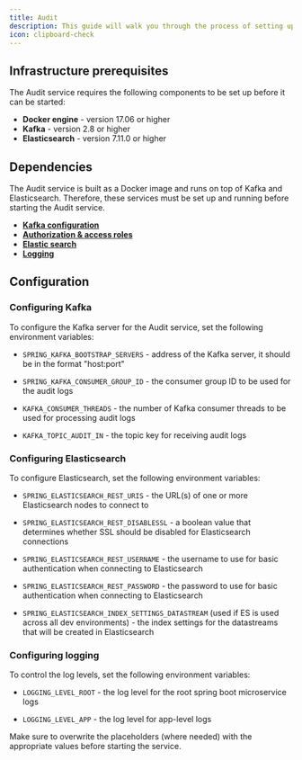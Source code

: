 ```yaml
---
title: Audit
description: This guide will walk you through the process of setting up the Audit service and configuring it to meet your needs.
icon: clipboard-check
---
```


## Infrastructure prerequisites

The Audit service requires the following components to be set up before it can be started:

* **Docker engine** - version 17.06 or higher
* **Kafka** - version 2.8 or higher
* **Elasticsearch** - version 7.11.0 or higher

## Dependencies

The Audit service is built as a Docker image and runs on top of Kafka and Elasticsearch. Therefore, these services must be set up and running before starting the Audit service.

* [**Kafka configuration**](./platform-setup-guides-docs.md#kafka) 
* [**Authorization & access roles**](./platform-setup-guides-docs.md#authorization--access-roles)
* [**Elastic search**](#elastic-search)
* [**Logging**](./platform-setup-guides-docs.md#logging)

## Configuration

### Configuring Kafka

To configure the Kafka server for the Audit service, set the following environment variables:

* `SPRING_KAFKA_BOOTSTRAP_SERVERS` - address of the Kafka server, it should be in the format "host:port"

* `SPRING_KAFKA_CONSUMER_GROUP_ID` - the consumer group ID to be used for the audit logs

* `KAFKA_CONSUMER_THREADS` - the number of Kafka consumer threads to be used for processing audit logs

* `KAFKA_TOPIC_AUDIT_IN` - the topic key for receiving audit logs

### Configuring Elasticsearch

To configure Elasticsearch, set the following environment variables:

* `SPRING_ELASTICSEARCH_REST_URIS` - the URL(s) of one or more Elasticsearch nodes to connect to

* `SPRING_ELASTICSEARCH_REST_DISABLESSL` - a boolean value that determines whether SSL should be disabled for Elasticsearch connections
   
* `SPRING_ELASTICSEARCH_REST_USERNAME` - the username to use for basic authentication when connecting to Elasticsearch

* `SPRING_ELASTICSEARCH_REST_PASSWORD` - the password to use for basic authentication when connecting to Elasticsearch

* `SPRING_ELASTICSEARCH_INDEX_SETTINGS_DATASTREAM` (used if ES is used across all dev environments) - the index settings for the datastreams that will be created in Elasticsearch 



### Configuring logging

To control the log levels, set the following environment variables:

* `LOGGING_LEVEL_ROOT` - the log level for the root spring boot microservice logs

* `LOGGING_LEVEL_APP` - the log level for app-level logs

<Warning>
Make sure to overwrite the placeholders (where needed) with the appropriate values before starting the service.
</Warning>
